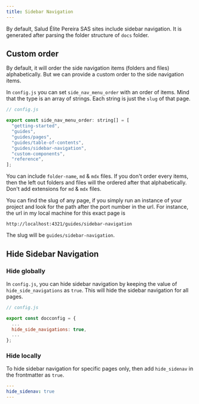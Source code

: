 ```yaml
---
title: Sidebar Navigation
---
```

By default, Salud Élite Pereira SAS sites include sidebar navigation. It is generated after parsing the folder structure of `docs` folder.

## Custom order

By default, it will order the side navigation items (folders and files) alphabetically. But we can provide a custom order to the side navigation items. 

In `config.js` you can set `side_nav_menu_order` with an order of items. Mind that the type is an array of strings. Each string is just the `slug` of that page.

```js
// config.js

export const side_nav_menu_order: string[] = [
  "getting-started",
  "guides",
  "guides/pages",
  "guides/table-of-contents",
  "guides/sidebar-navigation",
  "custom-components",
  "reference",
];
```

You can include `folder-name`, `md` & `mdx` files. If you don't order every items, then the left out folders and files will the ordered after that alphabetically. Don't add extensions for `md` & `mdx` files.

You can find the slug of any page, if you simply run an instance of your project and look for the path after the port number in the url. For instance, the url in my local machine for this exact page is
```
http://localhost:4321/guides/sidebar-navigation
```

The slug will be `guides/sidebar-navigation`. 

## Hide Sidebar Navigation

### Hide globally

In `config.js`, you can hide sidebar navigation by keeping the value of `hide_side_navigations` as `true`. This will hide the sidebar navigation for all pages. 

```js
// config.js

export const docconfig = {
  ...
  hide_side_navigations: true,
  ...
};
```

### Hide locally

To hide sidebar navigation for specific pages only, then add `hide_sidenav` in the frontmatter as `true`.

```yaml
---
hide_sidenav: true
---
```